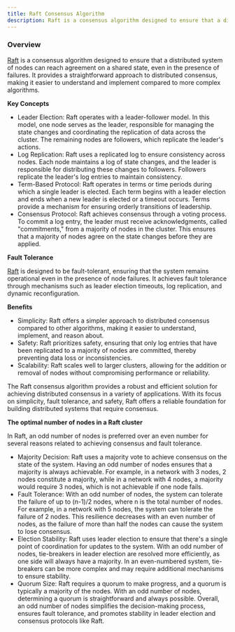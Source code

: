 ```yaml
---
title: Raft Consensus Algorithm
description: Raft is a consensus algorithm designed to ensure that a distributed system of nodes can reach agreement on a shared state, even in the presence of failures.
---
```


### Overview

[Raft](https://raft.github.io) is a consensus algorithm designed to ensure that a distributed system of nodes can reach agreement on a shared state, even in the presence of failures. It provides a straightforward approach to distributed consensus, making it easier to understand and implement compared to more complex algorithms.

**Key Concepts**

* Leader Election: Raft operates with a leader-follower model. In this model, one node serves as the leader, responsible for managing the state changes and coordinating the replication of data across the cluster. The remaining nodes are followers, which replicate the leader's actions.
* Log Replication: Raft uses a replicated log to ensure consistency across nodes. Each node maintains a log of state changes, and the leader is responsible for distributing these changes to followers. Followers replicate the leader's log entries to maintain consistency.
* Term-Based Protocol: Raft operates in terms or time periods during which a single leader is elected. Each term begins with a leader election and ends when a new leader is elected or a timeout occurs. Terms provide a mechanism for ensuring orderly transitions of leadership.
* Consensus Protocol: Raft achieves consensus through a voting process. To commit a log entry, the leader must receive acknowledgments, called "commitments," from a majority of nodes in the cluster. This ensures that a majority of nodes agree on the state changes before they are applied.

**Fault Tolerance**

[Raft](https://raft.github.io) is designed to be fault-tolerant, ensuring that the system remains operational even in the presence of node failures. It achieves fault tolerance through mechanisms such as leader election timeouts, log replication, and dynamic reconfiguration.

**Benefits**

* Simplicity: Raft offers a simpler approach to distributed consensus compared to other algorithms, making it easier to understand, implement, and reason about.
* Safety: Raft prioritizes safety, ensuring that only log entries that have been replicated to a majority of nodes are committed, thereby preventing data loss or inconsistencies.
* Scalability: Raft scales well to larger clusters, allowing for the addition or removal of nodes without compromising performance or reliability.

The Raft consensus algorithm provides a robust and efficient solution for achieving distributed consensus in a variety of applications. With its focus on simplicity, fault tolerance, and safety, Raft offers a reliable foundation for building distributed systems that require consensus.

**The optimal number of nodes in a Raft cluster**

In Raft, an odd number of nodes is preferred over an even number for several reasons related to achieving consensus and fault tolerance.

* Majority Decision: Raft uses a majority vote to achieve consensus on the state of the system. Having an odd number of nodes ensures that a majority is always achievable. For example, in a network with 3 nodes, 2 nodes constitute a majority, while in a network with 4 nodes, a majority would require 3 nodes, which is not achievable if one node fails.
* Fault Tolerance: With an odd number of nodes, the system can tolerate the failure of up to (n-1)/2 nodes, where n is the total number of nodes. For example, in a network with 5 nodes, the system can tolerate the failure of 2 nodes. This resilience decreases with an even number of nodes, as the failure of more than half the nodes can cause the system to lose consensus.
* Election Stability: Raft uses leader election to ensure that there's a single point of coordination for updates to the system. With an odd number of nodes, tie-breakers in leader election are resolved more efficiently, as one side will always have a majority. In an even-numbered system, tie-breakers can be more complex and may require additional mechanisms to ensure stability.
* Quorum Size: Raft requires a quorum to make progress, and a quorum is typically a majority of the nodes. With an odd number of nodes, determining a quorum is straightforward and always possible.
  Overall, an odd number of nodes simplifies the decision-making process, ensures fault tolerance, and promotes stability in leader election and consensus protocols like Raft.
